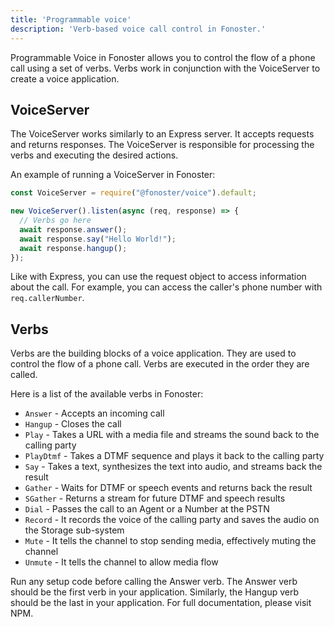 ```yaml
---
title: 'Programmable voice'
description: 'Verb-based voice call control in Fonoster.'
---
```



<WipDocsWarning />

Programmable Voice in Fonoster allows you to control the flow of a phone call using a set of verbs. Verbs work in conjunction with the VoiceServer to create a voice application.

## VoiceServer

The VoiceServer works similarly to an Express server. It accepts requests and returns responses. The VoiceServer is responsible for processing the verbs and executing the desired actions.

An example of running a VoiceServer in Fonoster:

```javascript index.js
const VoiceServer = require("@fonoster/voice").default;

new VoiceServer().listen(async (req, response) => {
  // Verbs go here
  await response.answer();
  await response.say("Hello World!");
  await response.hangup();
});
```

Like with Express, you can use the request object to access information about the call. For example, you can access the caller's phone number with `req.callerNumber`.

## Verbs

Verbs are the building blocks of a voice application. They are used to control the flow of a phone call. Verbs are executed in the order they are called.

Here is a list of the available verbs in Fonoster:

- `Answer` - Accepts an incoming call
- `Hangup` - Closes the call
- `Play` - Takes a URL with a media file and streams the sound back to the calling party
- `PlayDtmf` - Takes a DTMF sequence and plays it back to the calling party
- `Say` - Takes a text, synthesizes the text into audio, and streams back the result
- `Gather` - Waits for DTMF or speech events and returns back the result
- `SGather` - Returns a stream for future DTMF and speech results
- `Dial` - Passes the call to an Agent or a Number at the PSTN
- `Record` - It records the voice of the calling party and saves the audio on the Storage sub-system
- `Mute` - It tells the channel to stop sending media, effectively muting the channel
- `Unmute` - It tells the channel to allow media flow

<Tip>
  Run any setup code before calling the Answer verb. The Answer verb should be the first verb in your application. Similarly, the Hangup verb should be the last in your application.
</Tip>

<Card title="See NPM for details" icon="npm" color="#C53635" href="https://www.npmjs.com/package/@fonoster/voice">
  For full documentation, please visit NPM.
</Card>